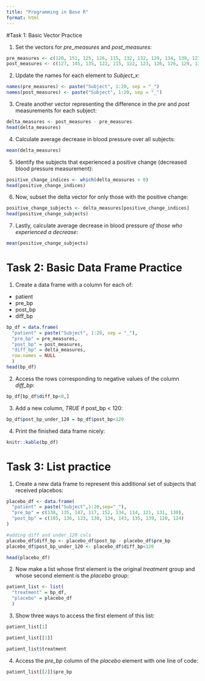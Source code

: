```yaml
---
title: "Programming in Base R"
format: html
---
```


#Task 1: Basic Vector Practice

1.  Set the vectors for *pre_measures* and *post_measures*:

```r
pre_measures <- c(120, 151, 125, 126, 115, 132, 132, 129, 134, 139, 127, 122, 127, 135, 133, 128, 147, 138, 140, 132)
post_measures <- c(127, 145, 135, 122, 115, 122, 123, 126, 126, 129, 132, 146, 120, 114, 121, 120, 128, 120, 133, 115)
```

2.  Update the names for each element to *Subject_x*:

```r
names(pre_measures) <- paste("Subject", 1:20, sep = "_")
names(post_measures) <- paste("Subject", 1:20, sep = "_")
```

3.  Create another vector representing the difference in the *pre* and *post* measurements for each subject:

```r
delta_measures <- post_measures - pre_measures
head(delta_measures)
```

4.  Calculate average decrease in blood pressure over all subjects:

```r
mean(delta_measures)
```

5.  Identify the subjects that experienced a positive change (decreased blood pressure measurement):

```r
positive_change_indices <- which(delta_measures < 0)
head(positive_change_indices)
```

6.  Now, subset the delta vector for only those with the positive change:

```r
positive_change_subjects <- delta_measures[positive_change_indices]
head(positive_change_subjects)
```

7.  Lastly, calculate average decrease in blood pressure *of those who experienced a decrease*:

```r
mean(positive_change_subjects)
```

# Task 2: Basic Data Frame Practice

1.  Create a data frame with a column for each of:

-   patient
-   pre_bp
-   post_bp
-   diff_bp

```r
bp_df = data.frame(
  "patient" = paste("Subject", 1:20, sep = "_"),
  "pre_bp" = pre_measures,
  "post_bp" = post_measures,
  "diff_bp" = delta_measures,
  row.names = NULL
  )
head(bp_df)
```

2. Access the rows corresponding to negative values of the column *diff_bp*:

```r
bp_df[bp_df$diff_bp<0,]
```

3. Add a new column, *TRUE* if post_bp < 120:

```r
bp_df$post_bp_under_120 = bp_df$post_bp<120
```

4. Print the finished data frame nicely:

```r
knitr::kable(bp_df)
```

# Task 3: List practice

1. Create a new data frame to represent this additional set of subjects that received placebos:

```r
placebo_df <- data.frame(
  "patient" = paste("Subject",1:20,sep="_"),
  "pre_bp" = c(138, 135, 147, 117, 152, 134, 114, 121, 131, 130),
  "post_bp" = c(105, 136, 123, 130, 134, 143, 135, 139, 120, 124)
)

#adding diff and under_120 cols
placebo_df$diff_bp <- placebo_df$post_bp - placebo_df$pre_bp
placebo_df$post_bp_under_120 <- placebo_df$diff_bp<120

head(placebo_df)
```

2. Now make a list whose first element is the original *treatment* group and whose second element is the *placebo* group:

```r
patient_list <- list(
  "treatment" = bp_df,
  "placebo" = placebo_df
  )
```

3. Show three ways to access the first element of this list:

```r
patient_list[1]
```

```r
patient_list[[1]]
```

```r
patient_list$treatment
```

4. Access the *pre_bp* column of the *placebo* element with one line of code:

```r
patient_list[[2]]$pre_bp
```

